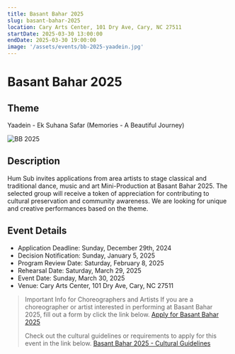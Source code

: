 ```yaml
---
title: Basant Bahar 2025
slug: basant-bahar-2025
location: Cary Arts Center, 101 Dry Ave, Cary, NC 27511
startDate: 2025-03-30 13:00:00
endDate: 2025-03-30 19:00:00
image: '/assets/events/bb-2025-yaadein.jpg'
---
```

# Basant Bahar 2025
## Theme
Yaadein - Ek Suhana Safar (Memories - A Beautiful Journey)

<img src="/assets/events/bb-2025-yaadein.jpg" alt="BB 2025" />

## Description
Hum Sub invites applications from area artists to stage classical and traditional dance, music
and art Mini-Production at Basant Bahar 2025. The selected group will receive a token of
appreciation for contributing to cultural preservation and community awareness. We are looking
for unique and creative performances based on the theme.

## Event Details
- Application Deadline: Sunday, December 29th, 2024
- Decision Notification: Sunday, January 5, 2025
- Program Review Date: Saturday, February 8, 2025
- Rehearsal Date: Saturday, March 29, 2025
- Event Date: Sunday, March 30, 2025
- Venue: Cary Arts Center, 101 Dry Ave, Cary, NC 27511

> Important Info for Choreographers and Artists
> If you are a choreographer or artist interested in performing at Basant Bahar 2025, fill out a form by click the link below. 
> [Apply for Basant Bahar 2025](https://forms.gle/YUUJrfsfHnf7yYb88)
>
> Check out the cultural guidelines or requirements to apply for this event in the link below.
> [Basant Bahar 2025 - Cultural Guidelines](https://humsub.org/wp-content/uploads/2024/11/Guidelines-BB2025.pdf)